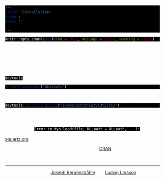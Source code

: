 ```yaml
---
title: "Installation"
author:
date: ''

---
```


<style type="text/css">
div.main-container {
  background-color: #000000 !important;
  max-width: 1400px;
  margin-left: auto;
  margin-right: auto;
}
</style>
<style>
#TOC {
  background: url("https://www.spatialresearch.org/wp-content/uploads/2019/09/str-logo-spatial_research_3@2x.png");
  background-size: contain;
  padding-top: 100px !important;
  background-repeat: no-repeat;
  op: 5%;
  opacity: 0.8;
  width: 500px;
  color: white;
  border-color: #000000 !important;
}
</style>

<style> code, pre{
  background-color: #000000 !important;
  color: white !important;
}
</style>
<style> 
body {
  color: white
}
</style>




```r
knitr::opts_chunk$set(echo = TRUE, message = FALSE, warning = FALSE)
```

# Install

To install STUtility from github (currently only option), you need to have `devtools` installed:

```r

install.packages("devtools")

```

Using devtools, execute the following from the R console to install STUtility:

```r

devtools::install_github("jbergenstrahle/STUtility")

```


### Common issues on Mac OS

If you run into `Error in dyn.load(file, DLLpath = DLLpath, ...):`, make sure you have XQuartz installed, which can be downloaded from [xquartz.org](https://www.xquartz.org/)

If you are missing gfortran you can get it from [CRAN](https://cran.r-project.org/bin/macosx/tools/)

&nbsp;
<hr />
<p style="text-align: center;">A work by <a href="j.bergenstrahle@scilifelab.se">Joseph Bergenstråhle</a> and <a href="ludvig.larsson@scilifelab.se">Ludvig Larsson</a></p>

<!-- Add icon library -->
<link rel="stylesheet" href="https://cdnjs.cloudflare.com/ajax/libs/font-awesome/4.7.0/css/font-awesome.min.css">

<!-- Add font awesome icons -->
<p style="text-align: center;">
    <a href="https://www.spatialresearch.org" class="fa fa-beer"></a>
</p>

&nbsp;
